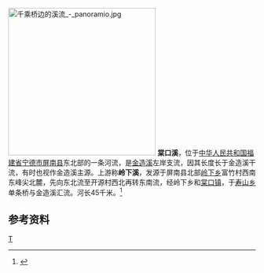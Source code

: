 [[File:千乘桥边的溪流_-_panoramio.jpg|300px]]
'''棠口溪'''，位于[[中华人民共和国|中华人民共和国]][[福建省|福建省]][[宁德市|宁德市]][[屏南县|屏南县]]东北部的一条河流，是[[金造溪|金造溪]]左岸支流，因其长度长于金造溪干流，有时也视作金造溪主源。上游称'''岭下溪'''，发源于屏南县北部[[岭下乡|岭下乡]]富竹村西南东峰尖北麓，先向东北流至开源村西北再转东南流，经岭下乡和[[棠口镇|棠口镇]]，于[[寿山乡_(屏南县)|寿山乡]]单条桥与金造溪汇流。河长45千米。<ref name="中国河湖大典">{{cite book zh |author=《[[中国河湖大典|中国河湖大典]]》编纂委员会 |title=《中国河湖大典·东南诸河、台湾卷》 |format=M |edition=1 |location=北京 |publisher=中国水利水电出版社 |date=2014年12月 |pages=110页 |id= ISBN 978-7-5170-2765-2}}</ref>

==参考资料==
{{reflist}}

{{China-river-stub}}

[[Category:福建河流|T]]